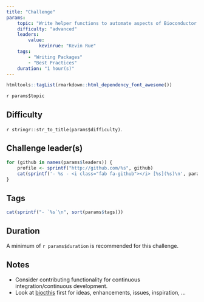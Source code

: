 ```yaml
---
title: "Challenge"
params:
    topic: "Write helper functions to automate aspects of Bioconductor package development."
    difficulty: "advanced"
    leaders:
        value:
            kevinrue: "Kevin Rue"
    tags:
        - "Writing Packages"
        - "Best Practices"
    duration: "1 hour(s)"
---
```


```r
htmltools::tagList(rmarkdown::html_dependency_font_awesome())
```

`r params$topic`

## Difficulty

`r stringr::str_to_title(params$difficulty)`.

## Challenge leader(s)

```r
for (github in names(params$leaders)) {
    profile <- sprintf("http://github.com/%s", github)
    cat(sprintf('- %s - <i class="fab fa-github"></i> [%s](%s)\n', params$leaders[[github]], github, profile))
}
```

## Tags

```r
cat(sprintf("- `%s`\n", sort(params$tags)))
```

## Duration

A minimum of `r params$duration` is recommended for this challenge.

## Notes

- Consider contributing functionality for continuous integration/continuous development.
- Look at [biocthis](https://github.com/lcolladotor/biocthis) first for ideas, enhancements, issues, inspiration, ...
